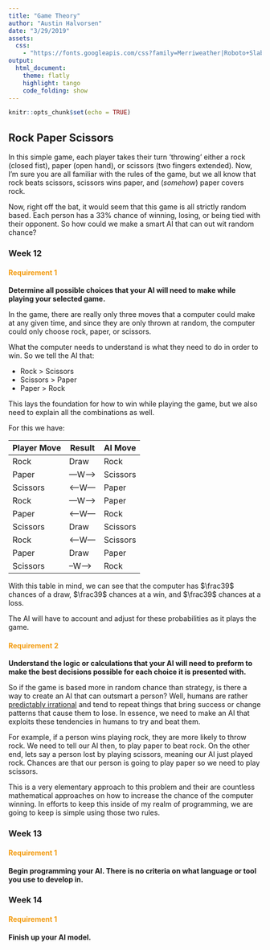 ```yaml
---
title: "Game Theory"
author: "Austin Halvorsen"
date: "3/29/2019"
assets:
  css:
    - "https://fonts.googleapis.com/css?family=Merriweather|Roboto+Slab"
output: 
  html_document:
    theme: flatly
    highlight: tango
    code_folding: show
---
```


<style>

h4 {
  color: #F39C12;
  font-weigh: bold;
}

</style>

```r
knitr::opts_chunk$set(echo = TRUE)
```

## Rock Paper Scissors {.tabset .tabset-fade .tabset-pills}

In this simple game, each player takes their turn 'throwing' either a rock (closed fist), paper (open hand), or scissors (two fingers extended). Now, I'm sure you are all familiar with the rules of the game, but we all know that rock beats scissors, scissors wins paper, and (*somehow*) paper covers rock.

Now, right off the bat, it would seem that this game is all strictly random based. Each person has a 33% chance of winning, losing, or being tied with their opponent. So how could we make a smart AI that can out wit random chance?

### Week 12

#### Requirement 1

**Determine all possible choices that your AI will need to make while playing your selected game.**

In the game, there are really only three moves that a computer could make at any given time, and since they are only thrown at random, the computer could only choose rock, paper, or scissors.

What the computer needs to understand is what they need to do in order to win. So we tell the AI that:

* Rock > Scissors
* Scissors > Paper
* Paper > Rock

This lays the foundation for how to win while playing the game, but we also need to explain all the combinations as well.

For this we have:

| Player Move 	| Result 	  | AI Move   	|
|-------------	|----------	|-----------	|
| Rock        	| Draw   	  | Rock      	|
| Paper       	| ---W---> 	| Scissors  	|
| Scissors    	| <---W--- 	| Paper     	|
| Rock        	| ---W---> 	| Paper     	|
| Paper       	| <---W--- 	| Rock      	|
| Scissors    	| Draw   	  | Scissors  	|
| Rock        	| <---W--- 	| Scissors  	|
| Paper       	| Draw   	  | Paper     	|
| Scissors    	| --W---> 	| Rock      	|

With this table in mind, we can see that the computer has $\frac39$ chances of a draw, $\frac39$ chances at a win, and $\frac39$ chances at a loss.

The AI will have to account and adjust for these probabilities as it plays the game.

#### Requirement 2

**Understand the logic or calculations that your AI will need to preform to make the best decisions possible for each choice it is presented with.**

So if the game is based more in random chance than strategy, is there a way to create an AI that can outsmart a person? Well, humans are rather [predictably irrational](https://www.amazon.com/Predictably-Irrational-Revised-Expanded-Decisions/dp/0061353248) and tend to repeat things that bring success or change patterns that cause them to lose. In essence, we need to make an AI that exploits these tendencies in humans to try and beat them. 

For example, if a person wins playing rock, they are more likely to throw rock. We need to tell our AI then, to play paper to beat rock. On the other end, lets say a person lost by playing scissors, meaning our AI just played rock. Chances are that our person is going to play paper so we need to play scissors. 

This is a very elementary approach to this problem and their are countless mathematical approaches on how to increase the chance of the computer winning. In efforts to keep this inside of my realm of programming, we are going to keep is simple using those two rules.

### Week 13

#### Requirement 1

**Begin programming your AI. There is no criteria on what language or tool you use to develop in.**

### Week 14 

#### Requirement 1

**Finish up your AI model.**
